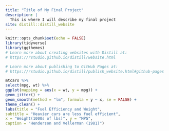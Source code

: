 ```yaml
---
title: "Title of My Final Project"
description: |
  This is where I will describe my final project
site: distill::distill_website
---
```


```r
knitr::opts_chunk$set(echo = FALSE)
library(tidyverse)
library(ggthemes)
# Learn more about creating websites with Distill at:
# https://rstudio.github.io/distill/website.html

# Learn more about publishing to GitHub Pages at:
# https://rstudio.github.io/distill/publish_website.html#github-pages

```

```r
mtcars %>%
select(mpg, wt) %>%
ggplot(mapping = aes(x = wt, y = mpg)) +
geom_jitter() +
geom_smooth(method = "lm", formula = y ~ x, se = FALSE) +
theme_clean() +
labs(title = "Fuel Efficiency and Weight", 
subtitle = "Heavier cars are less fuel efficient", 
x = "Weight(1000s of lbs)", y = "MPG", 
caption = "Henderson and Vellerman (1981)")

```

